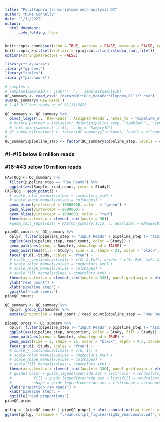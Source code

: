 ```yaml
---
title: "Pocillopora transcriptome meta-analysis QC"
author: "Mike Connelly"
date: "1/11/2022"
output: 
  html_document:
      code_folding: hide
---
```


```r
knitr::opts_chunk$set(echo = TRUE, warning = FALSE, message = FALSE, cache = TRUE)
knitr::opts_knit$set(root.dir = rprojroot::find_rstudio_root_file())
options(stringsAsFactors = FALSE)
```
```r
library("tidyverse")
library("ggrepel")
library("scales")
library("patchwork")
```
```r
# samples <- 
# samples$SampleID <- gsub('-','.', samples$SampleID)
QC_summary <- read_csv("./data/MultiQCs_MetaPocillopora_011122.csv")
sum(QC_summary$`Raw Reads`)
# 1.43 billion reads as of 01/11/2022
```
```r
QC_summary <- QC_summary %>%
  pivot_longer(., `Raw Reads`:`Assigned Reads`, names_to = "pipeline_step", values_to = "read_count") #%>%
  # mutate(partner = ifelse(str_detect(pipeline_step, "symbiont"), "symbiont", "coral")) %>% 
  # left_join(samples[ ,1:6], ., by = "SampleID")
# QC_summary$Treatment <- factor(QC_summary$Treatment, levels = c("control", "Heat", "Antibiotics", "Antibiotics.Heat"), ordered = TRUE)
#
QC_summary$pipeline_step <- factor(QC_summary$pipeline_step, levels = c("Raw Reads", "Trimmed Reads", "Uniquely Mapped Reads", "Input Reads", "Assigned Reads"), ordered = TRUE)
```


### #1-#15 below 8 million reads
### #16-#43 below 10 million reads

```r
FASTQCg <- QC_summary %>% 
  filter(pipeline_step == "Raw Reads") %>%
  ggplot(aes(Sample, read_count, color = Study))
FASTQCg + geom_point() + 
  # scale_color_manual(values = condcolors_AxH) + 
  # scale_shape_manual(values = colshapes) +
  geom_hline(yintercept = 10000000, color  = "green") +
  geom_hline(yintercept = 8000000) + 
  geom_hline(yintercept = 1000000, color = "red") +
  theme(axis.text.x = element_text(angle = 90))
  #geom_text_repel(data = FASTQC_summary[1:15, ], aes(label = GNomExID), color = "black", size = 3, box.padding = unit(0.5, "lines")
```

```r
pipeQC_counts <- QC_summary %>%
  dplyr::filter(pipeline_step != "Input Reads" & pipeline_step != "Assigned Reads") %>%
  ggplot(aes(pipeline_step, read_count, color = Study)) +
  geom_path(aes(group = Sample), show.legend = FALSE) +
  geom_point(aes(fill = Study), size = 2, shape = 21, color = "black", alpha = 0.5, stroke = 0.5, show.legend = TRUE) + 
  facet_grid(.~Study, scales = "free") +
  # scale_y_continuous(limits = c(0, 2.5e7), breaks = c(0, 5e6, 1e7, 1.5e7, 2e7, 2.5e7)) +
  # scale_color_manual(values = condcolors_AxH) +
  # scale_shape_manual(values = colshapes) + 
  # scale_fill_manual(values = condcolors_AxH) +
  theme(axis.text.x = element_text(angle = 330), panel.grid.major = element_line(color = "grey92")) +
  ylab("read count") +
  xlab("pipeline step") + 
  ggtitle("read counts")
pipeQC_counts
```

```r
QC_summary <- QC_summary %>% 
  dplyr::group_by(Sample) %>%
  mutate(proportion = read_count / read_count[pipeline_step == "Raw Reads"])
```
```r
pipeQC_props <- QC_summary %>%
  dplyr::filter(pipeline_step != "Input Reads" & pipeline_step != "Assigned Reads") %>%
  ggplot(aes(pipeline_step, proportion, color = Study, fill = Study)) +
  geom_path(aes(group = Sample), show.legend = TRUE) +
  geom_point(size = 2, shape = 21, color = "black", alpha = 0.5, stroke = 0.5, show.legend = TRUE) + 
  facet_grid(.~Study, scales = "free") +
  # scale_y_continuous(limits = c(0, 1)) +
  # scale_color_manual(values = condcolors_AxH) +
  # scale_shape_manual(values = colshapes) + 
  # scale_fill_manual(values = condcolors_AxH) +
  theme(axis.text.x = element_text(angle = 330), panel.grid.major = element_line(color = "grey92")) +
  # guides(color = guide_legend(override.aes = list(color = condcolors_AxH, alpha = 1, stroke = 1)),
  #          fill = guide_legend(override.aes = list(fill = condcolors_AxH, shape = 21, alpha = 1, stroke = 0.5)),
  #          shape = guide_legend(override.aes = list(shape = colshapes, alpha = 1, stroke = 0.5))) +
  ylab("proportion raw reads") +
  xlab("pipeline step") + 
  ggtitle("read proportions")
pipeQC_props
```
```r
qcfig <- (pipeQC_counts | pipeQC_props) + plot_annotation(tag_levels = "A")
ggsave(qcfig, filename = "./manuscript_figures/FigS5_readcounts.pdf", width = 220, height = 90, units = "mm", device = "pdf")
```

